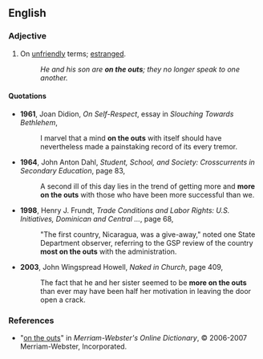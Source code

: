 ==English==

===Adjective===
{{en-adj|pos=[[on]] [[the]] [[outs]]}}

# {{chiefly|US|idiom}} On [[unfriendly]] terms; [[estranged]].
#:''He and his son are '''on the outs'''; they no longer speak to one another.''

====Quotations====
*'''1961''', Joan Didion, ''On Self-Respect'', essay in ''Slouching Towards Bethlehem'',
*:I marvel that a mind '''on the outs''' with itself should have nevertheless made a painstaking record of its every tremor.
*'''1964''', John Anton Dahl, ''Student, School, and Society: Crosscurrents in Secondary Education'', page 83,
*:A second ill of this day lies in the trend of getting more and '''more on the outs''' with those who have been more successful than we.
*'''1998''', Henry J. Frundt, ''Trade Conditions and Labor Rights: U.S. Initiatives, Dominican and Central ...'', page 68,
*:"The first country, Nicaragua, was a give-away," noted one State Department observer, referring to the GSP review of the country '''most on the outs''' with the administration.
*'''2003''', John Wingspread Howell, ''Naked in Church'', page 409,
*:The fact that he and her sister seemed to be '''more on the outs''' than ever may have been half her motivation in leaving the door open a crack.

===References===
*"[http://www.m-w.com/cgi-bin/dictionary?book=Dictionary&va=on+the+outs on the outs]" in ''Merriam-Webster's Online Dictionary'', © 2006-2007 Merriam-Webster, Incorporated.
